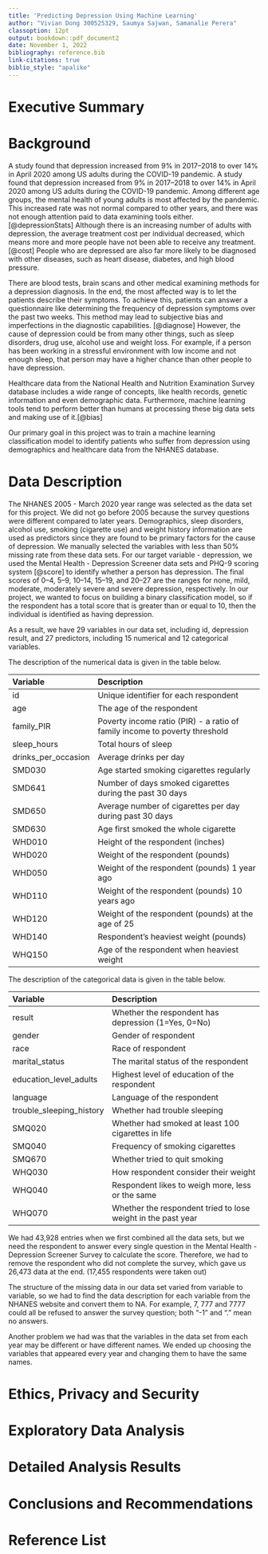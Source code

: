 ```yaml
---
title: 'Predicting Depression Using Machine Learning'
author: "Vivian Dong 300525329, Saumya Sajwan, Samanalie Perera"
classoption: 12pt
output: bookdown::pdf_document2
date: November 1, 2022
bibliography: reference.bib
link-citations: true
biblio_style: "apalike"
---
```


# Executive Summary

# Background
A study found that depression increased from 9% in 2017–2018 to over 14% in April 2020 among US adults during the COVID-19 pandemic. A study found that depression increased from 9% in 2017–2018 to over 14% in April 2020 among US adults during the COVID-19 pandemic. Among different age groups, the mental health of young adults is most affected by the pandemic. This increased rate was not normal compared to other years, and there was not enough attention paid to data examining tools either. [@depressionStats] Although there is an increasing number of adults with depression, the average treatment cost per individual decreased, which means more and more people have not been able to receive any treatment.[@cost] People who are depressed are also far more likely to be diagnosed with other diseases, such as heart disease, diabetes, and high blood pressure.

There are blood tests, brain scans and other medical examining methods for a depression diagnosis. In the end, the most affected way is to let the patients describe their symptoms. To achieve this, patients can answer a questionnaire like determining the frequency of depression symptoms over the past two weeks. This method may lead to subjective bias and imperfections in the diagnostic capabilities. [@diagnose] However, the cause of depression could be from many other things, such as sleep disorders, drug use, alcohol use and weight loss. For example, if a person has been working in a stressful environment with low income and not enough sleep, that person may have a higher chance than other people to have depression.

Healthcare data from the National Health and Nutrition Examination Survey database includes a wide range of concepts, like health records, genetic information and even demographic data. Furthermore, machine learning tools tend to perform better than humans at processing these big data sets and making use of it.[@bias] 

Our primary goal in this project was to train a machine learning classification model to identify patients who suffer from depression using demographics and healthcare data from the NHANES database.

# Data Description
The NHANES 2005 - March 2020 year range was selected as the data set for this project. We did not go before 2005 because the survey questions were different compared to later years. Demographics, sleep disorders, alcohol use, smoking (cigarette use) and weight history information are used as predictors since they are found to be primary factors for the cause of depression. We manually selected the variables with less than 50% missing rate from these data sets. For our target variable - depression, we used the Mental Health - Depression Screener data sets and PHQ-9 scoring system [@score] to identify whether a person has depression. The final scores of 0–4, 5–9, 10–14, 15–19, and 20–27 are the ranges for none, mild, moderate, moderately severe and severe depression, respectively. In our project, we wanted to focus on building a binary classification model, so if the respondent has a total score that is greater than or equal to 10, then the individual is identified as having depression. 

As a result, we have 29 variables in our data set, including id, depression result, and 27 predictors, including 15 numerical and 12 categorical variables.

The description of the numerical data is given in the table below.

| Variable                | Description                                        |
|:------------------------|:---------------------------------------------------|
| id                      | Unique identifier for each respondent              |
| age                     | The age of the respondent                          |
| family_PIR               | Poverty income ratio (PIR) - a ratio of family income to poverty threshold|
| sleep_hours             | Total hours of sleep                               |
| drinks_per_occasion     | Average drinks per day                             |
| SMD030                  | Age started smoking cigarettes regularly           |
| SMD641                  | Number of days smoked cigarettes during the past 30 days|
| SMD650                  | Average number of cigarettes per day during past 30 days|
| SMD630                  | Age first smoked the whole cigarette               |
| WHD010                  | Height of the respondent (inches)                  |
| WHD020                  | Weight of the respondent (pounds)                  |
| WHD050                  | Weight of the respondent (pounds) 1 year ago       |
| WHD110                  | Weight of the respondent (pounds) 10 years ago     |
| WHD120                  | Weight of the respondent (pounds) at the age of 25 |
| WHD140                  | Respondent's heaviest weight (pounds)              |
| WHQ150                  | Age of the respondent when heaviest weight         |

The description of the categorical data is given in the table below.

| Variable                | Description                                        |
|:------------------------|:---------------------------------------------------|
| result                  | Whether the respondent has depression (1=Yes, 0=No)|
| gender                  | Gender of respondent                               |
| race                    | Race of respondent                                 |
| marital_status          | The marital status of the respondent               |
| education_level_adults  | Highest level of education of the respondent       |
| language                | Language of the respondent                         |
| trouble_sleeping_history| Whether had trouble sleeping                       |
| SMQ020                  | Whether had smoked at least 100 cigarettes in life |
| SMQ040                  | Frequency of smoking cigarettes                    |
| SMQ670                  | Whether tried to quit smoking                      |
| WHQ030                  | How respondent consider their weight               |
| WHQ040                  | Respondent likes to weigh more, less or the same   |
| WHQ070                  | Whether the respondent tried to lose weight in the past year|

We had 43,928 entries when we first combined all the data sets, but we need the respondent to answer every single question in the Mental Health - Depression Screener Survey to calculate the score. Therefore, we had to remove the respondent who did not complete the survey, which gave us 26,473 data at the end. (17,455 respondents were taken out)

The structure of the missing data in our data set varied from variable to variable, so we had to find the data description for each variable from the NHANES website and convert them to NA. For example, 7, 777 and 7777 could all be refused to answer the survey question; both "-1" and "." mean no answers.

Another problem we had was that the variables in the data set from each year may be different or have different names. We ended up choosing the variables that appeared every year and changing them to have the same names.

# Ethics, Privacy and Security

# Exploratory Data Analysis

# Detailed Analysis Results

# Conclusions and Recommendations

# Reference List


